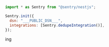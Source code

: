 <SignInNote />

```javascript {tabTitle: JavaScript}
import * as Sentry from "@sentry/nestjs";

Sentry.init({
  dsn: "___PUBLIC_DSN___",
  integrations: [Sentry.dedupeIntegration()],
});
```
ing
